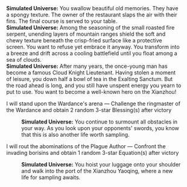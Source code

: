 {{Dialogue Start}}
:'''Simulated Universe:''' You swallow beautiful old memories. They have a spongy texture. The owner of the restaurant slaps the air with their fins. The final course is served to your table.
:'''Simulated Universe:''' Among the seasoning of the small roasted fire serpent, unending layers of mountain ranges shield the soft and chewy texture beneath the crisp-fried surface like a protective screen. You want to refuse yet embrace it anyway. You transform into a breeze and drift across a cooling battlefield until you float among a sea of clouds.
:'''Simulated Universe:''' After many years, the once-young man has become a famous Cloud Knight Lieutenant. Having stolen a moment of leisure, you down half a bowl of tea in the Exalting Sanctum. But the road ahead is long, and you still have unspent energy you yearn to put to use. You want to become a well-known hero on the Xianzhou!
:{{DIcon|Star}} I will stand upon the Wardance's arena &mdash; Challenge the ringmaster of the Wardance and obtain 2 random 3-star Blessing(s) after victory
::'''Simulated Universe:''' You continue to surmount all obstacles in your way. As you look upon your opponents' swords, you know that this is also another life worth sampling.
:{{DIcon|Star}} I will rout the abominations of the Plague Author &mdash; Confront the invading borisins and obtain 1 random 3-star Equation(s) after victory
::'''Simulated Universe:''' You hoist your luggage onto your shoulder and walk into the port of the Xianzhou Yaoqing, where a new life for sampling awaits.
{{Dialogue End}}